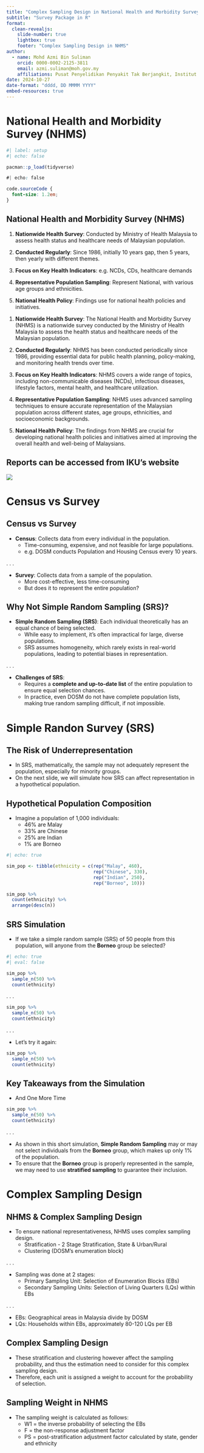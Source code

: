 ```yaml
---
title: "Complex Sampling Design in National Health and Morbidity Survey (NHMS)"
subtitle: "Survey Package in R"
format: 
  clean-revealjs: 
    slide-number: true
    lightbox: true
    footer: "Complex Sampling Design in NHMS"
author:
  - name: Mohd Azmi Bin Suliman
    orcid: 0000-0002-2125-3811
    email: azmi.suliman@moh.gov.my
    affiliations: Pusat Penyelidikan Penyakit Tak Berjangkit, Institut Kesihatan Umum
date: 2024-10-27
date-format: "dddd, DD MMMM YYYY"
embed-resources: true
---
```


# National Health and Morbidity Survey (NHMS)

```r
#| label: setup
#| echo: false

pacman::p_load(tidyverse)

```

```css
#| echo: false

code.sourceCode {
  font-size: 1.2em;
}
```

## National Health and Morbidity Survey (NHMS)

1.  **Nationwide Health Survey**: Conducted by Ministry of Health Malaysia to assess health status and healthcare needs of Malaysian population.

2.  **Conducted Regularly**: Since 1986, initially 10 years gap, then 5 years, then yearly with different themes.

3.  **Focus on Key Health Indicators**: e.g. NCDs, CDs, healthcare demands

4.  **Representative Population Sampling**: Represent National, with various age groups and ethnicities.

5.  **National Health Policy**: Findings use for national health policies and initiatives.

::: notes
1.  **Nationwide Health Survey**: The National Health and Morbidity Survey (NHMS) is a nationwide survey conducted by the Ministry of Health Malaysia to assess the health status and healthcare needs of the Malaysian population.

2.  **Conducted Regularly**: NHMS has been conducted periodically since 1986, providing essential data for public health planning, policy-making, and monitoring health trends over time.

3.  **Focus on Key Health Indicators**: NHMS covers a wide range of topics, including non-communicable diseases (NCDs), infectious diseases, lifestyle factors, mental health, and healthcare utilization.

4.  **Representative Population Sampling**: NHMS uses advanced sampling techniques to ensure accurate representation of the Malaysian population across different states, age groups, ethnicities, and socioeconomic backgrounds.

5.  **National Health Policy**: The findings from NHMS are crucial for developing national health policies and initiatives aimed at improving the overall health and well-being of Malaysians.
:::

## Reports can be accessed from IKU's website

![](Images/NHMS_IKUPage.png)

# Census vs Survey

## Census vs Survey

-   **Census**: Collects data from every individual in the population.
    -   Time-consuming, expensive, and not feasible for large populations.
    -   e.g. DOSM conducts Population and Housing Census every 10 years.

. . .

-   **Survey**: Collects data from a sample of the population.
    -   More cost-effective, less time-consuming
    -   But does it to represent the entire population?

## Why Not Simple Random Sampling (SRS)?

-   **Simple Random Sampling (SRS)**: Each individual theoretically has an equal chance of being selected.
    -   While easy to implement, it's often impractical for large, diverse populations.
    -   SRS assumes homogeneity, which rarely exists in real-world populations, leading to potential biases in representation.

. . .

-   **Challenges of SRS**:
    -   Requires a **complete and up-to-date list** of the entire population to ensure equal selection chances.
    -   In practice, even DOSM do not have complete population lists, making true random sampling difficult, if not impossible.

# Simple Randon Survey (SRS)

## The Risk of Underrepresentation

-   In SRS, mathematically, the sample may not adequately represent the population, especially for minority groups.
-   On the next slide, we will simulate how SRS can affect representation in a hypothetical population.

## Hypothetical Population Composition

-   Imagine a population of 1,000 individuals:
    -   46% are Malay
    -   33% are Chinese
    -   25% are Indian
    -   1% are Borneo

```r
#| echo: true

sim_pop <- tibble(ethnicity = c(rep("Malay", 460), 
                                rep("Chinese", 330), 
                                rep("Indian", 250), 
                                rep("Borneo", 10)))

sim_pop %>% 
  count(ethnicity) %>% 
  arrange(desc(n))
```

## SRS Simulation

-   If we take a simple random sample (SRS) of 50 people from this population, will anyone from the **Borneo** group be selected?

```r
#| echo: true
#| eval: false

sim_pop %>% 
  sample_n(50) %>% 
  count(ethnicity)
```

. . .

```r
sim_pop %>% 
  sample_n(50) %>% 
  count(ethnicity)
```

. . .

-   Let's try it again:

```r
sim_pop %>% 
  sample_n(50) %>% 
  count(ethnicity)
```

## Key Takeaways from the Simulation

-   And One More Time

```r
sim_pop %>% 
  sample_n(50) %>% 
  count(ethnicity)
```

. . .

-   As shown in this short simulation, **Simple Random Sampling** may or may not select individuals from the **Borneo** group, which makes up only 1% of the population.
-   To ensure that the **Borneo** group is properly represented in the sample, we may need to use **stratified sampling** to guarantee their inclusion.

# Complex Sampling Design

## NHMS & Complex Sampling Design

-   To ensure national representativeness, NHMS uses complex sampling design.
    -   Stratification - 2 Stage Stratification, State & Urban/Rural
    -   Clustering (DOSM's enumeration block)

. . .

-   Sampling was done at 2 stages:
    -   Primary Sampling Unit: Selection of Enumeration Blocks (EBs)
    -   Secondary Sampling Units: Selection of Living Quarters (LQs) within EBs

. . .

-   EBs: Geographical areas in Malaysia divide by DOSM
-   LQs: Households within EBs, approximately 80-120 LQs per EB


## Complex Sampling Design

-   These stratification and clustering however affect the sampling probability, and thus the estimation need to consider for this complex sampling design. 
-   Therefore, each unit is assigned a weight to account for the probability of selection.


## Sampling Weight in NHMS

-   The sampling weight is calculated as follows:
    -   W1 = the inverse probability of selecting the EBs
    -   F = the non-response adjustment factor
    -   PS = post-stratification adjustment factor calculated by state, gender and ethnicity
    
